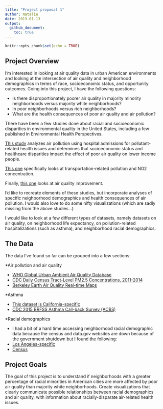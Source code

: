 ```yaml
---
title: "Project proposal 1"
author: Natalie
date: 2019-01-13
output: 
  github_document:
    toc: true
---
```


```r
knitr::opts_chunk$set(echo = TRUE)
```

## Project Overview

I'm interested in looking at air quality data in urban American environments and looking at the intersection of air quality and neighborhood demographics in terms of race, socioeconomic status, and opportunity outcomes. Going into this project, I have the following questions:

+ Is there disproportionately poorer air quality in majority minority neighborhoods versus majority white neighborhoods?
+ In poor neighborhoods versus rich neighborhoods?
+ What are the health consequences of poor air quality and air pollution?

There have been a few studies done about racial and socioeconomic disparities in environmental quality in the United States, including a few published in Environmental Health Perspectives. 

[This study](https://ehp.niehs.nih.gov/doi/10.1289/ehp.01109s4501) analyzes air pollution using hospital admissions for pollutant-related health issues and determines that socioeconomic status and healthcare disparities impact the effect of poor air quality on lower income people.

[This one](https://ehp.niehs.nih.gov/doi/10.1289/EHP959) specifically looks at transportation-related pollution and NO2 concentration.

Finally, [this one](https://ehp.niehs.nih.gov/doi/10.1289/isee.2016.4642) looks at air quality improvement.

I'd like to recreate elements of these studies, but incorporate analyses of specific neighborhood demographics and health consequences of air pollution. I would also love to do some nifty visualizations (which are sadly missing from the above studies...)

I would like to look at a few different types of datasets, namely datasets on air quality, on neighborhood life expectancy, on pollution-related hospitalizations (such as asthma), and neighborhood racial demographics. 

## The Data

The data I've found so far can be grouped into a few sections:

*Air pollution and air quality

+ [WHO Global Urban Ambient Air Quality Database](https://www.who.int/phe/health_topics/outdoorair/databases/cities/en/)
+ [CDC Daily Census Tract-Level PM2.5 Concentrations, 2011-2014](https://data.cdc.gov/Environmental-Health-Toxicology/Daily-Census-Tract-Level-PM2-5-Concentrations-2011/fcqm-xrf4)
+ [Berkeley Earth Air Quality Real-time Maps](http://berkeleyearth.org/air-quality-real-time-maps-data-download/)


*Asthma

+ [This dataset is California-specific](https://data.chhs.ca.gov/dataset/asthma-ed-visit-rates-lghc-indicator-07)
+ [CDC 2015 BRFSS Asthma Call-back Survey (ACBS)](https://www.cdc.gov/brfss/acbs/2015_documentation.html)


*Racial demographics

+ I had a bit of a hard time accessing neighborhood racial demographic data because the census and data.gov websites are down because of the government shutdown but I found the following:
+ [Los Angeles-specific](https://data.lacity.org/A-Livable-and-Sustainable-City/Census-Data-by-Neighborhood-Council/nwj3-ufba)
+ [Census](https://www.census.gov/topics/population/race/data/tables.2016.html)

## Project Goals

The goal of this project is to understand if neighborhoods with a greater percentage of racial minorities in American cities are more affected by poor air quality than majority white neighborhoods. Create visualizations that clearly communicate possible relationships between racial demographics and air quality, with information about racially-disparate air-related health issues.
